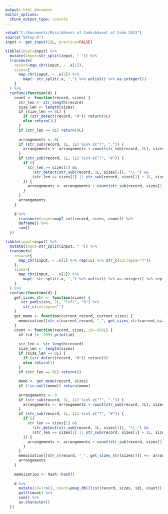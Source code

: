 ```yaml
---
output: html_document
editor_options: 
  chunk_output_type: console
---
```


```r

setwd("C:/Documents/Misc/Advent of Code/Advent of Code 2023")
source("Setup.R")
input <- get_input(12L, practice=FALSE)

```

```r

tibble(input=input) %>%
  mutate(input=str_split(input, " ")) %>%
  transmute(
    record=map_chr(input, ~ .x[1]),
    sizes={
      map_chr(input, ~ .x[2]) %>%
        map(~ str_split(.x, ",") %>% unlist() %>% as.integer())
    }
  ) %>%
  runfunc(function(d) {
    count <- function(record, sizes) {
      str_len <- str_length(record)
      size_len <- length(sizes)
      if (size_len == 0L) {
        if (str_detect(record, "#")) return(0L)
        else return(1L)
      }
      if (str_len == 0L) return(0L)
      
      arrangements <- 0L
      if (str_sub(record, 1L, 1L) %in% c("?", ".")) {
        arrangements <- arrangements + count(str_sub(record, 2L), sizes)
      }
      if (str_sub(record, 1L, 1L) %in% c("?", "#")) {
        if ({
          str_len >= sizes[1] &&
            !str_detect(str_sub(record, 1L, sizes[1]), "\\.") &&
            (str_len == sizes[1] || str_sub(record, sizes[1] + 1L, sizes[1] + 1L) != "#")
        }) {
          arrangements <- arrangements + count(str_sub(record, sizes[1] + 2L), sizes[-1])
        }
      }
      arrangements
    }
    
    d %>%
      transmute(count=map2_int(record, sizes, count)) %>%
      deframe() %>%
      sum()
  })

```

```r

tibble(input=input) %>%
  mutate(input=str_split(input, " ")) %>%
  transmute(
    record={
      map_chr(input, ~ .x[1] %>% rep(5L) %>% str_c(collapse="?"))
    },
    sizes={
      map_chr(input, ~ .x[2]) %>%
        map(~ str_split(.x, ",") %>% unlist() %>% as.integer() %>% rep(5L))
    }
  ) %>%
  runfunc(function(d) {
    get_sizes_str <- function(sizes) {
       str_pad(sizes, 2L, "left", "0") %>%
        str_c(collapse="")
    }
    get_memo <- function(current_record, current_sizes) {
      memoisation[[str_c(current_record, "_", get_sizes_str(current_sizes))]]
    }
    count <- function(record, sizes, id=-999L) {
      if (id != -999) print(id)
      
      str_len <- str_length(record)
      size_len <- length(sizes)
      if (size_len == 0L) {
        if (str_detect(record, "#")) return(0)
        else return(1)
      }
      if (str_len == 0L) return(0)
      
      memo <- get_memo(record, sizes)
      if (!is.null(memo)) return(memo)
      
      arrangements <- 0
      if (str_sub(record, 1L, 1L) %in% c("?", ".")) {
        arrangements <- arrangements + count(str_sub(record, 2L), sizes)
      }
      if (str_sub(record, 1L, 1L) %in% c("?", "#")) {
        if ({
          str_len >= sizes[1] &&
            !str_detect(str_sub(record, 1L, sizes[1]), "\\.") &&
            (str_len == sizes[1] || str_sub(record, sizes[1] + 1L, sizes[1] + 1L) != "#")
        }) {
          arrangements <- arrangements + count(str_sub(record, sizes[1] + 2L), sizes[-1])
        }
      }
      memoisation[[str_c(record, "_", get_sizes_str(sizes))]] <<- arrangements
      arrangements
    }
    
    memoisation <- hash::hash()
    
    d %>%
      mutate(id=1:n(), count=pmap_dbl(list(record, sizes, id), count)) %>%
      pull(count) %>%
      sum() %>%
      as.character()
  })

```